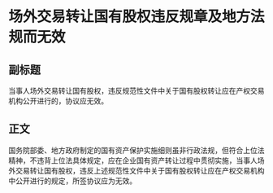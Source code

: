 # 场外交易转让国有股权违反规章及地方法规而无效
## 副标题
当事人场外交易转让国有股权，违反规范性文件中关于国有股权转让应在产权交易机构公开进行的，协议应无效。
## 正文
国务院部委、地方政府制定的国有资产保护实施细则虽非行政法规，但符合上位法精神，不违背上位法具体规定，应在企业国有资产转让过程中贯彻实施，当事人场外交易转让国有股权，违反上述规范性文件中关于国有股权转让应在产权交易机构中公开进行的规定，所签协议应为无效。
